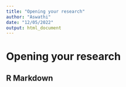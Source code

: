 ```yaml
---
title: "Opening your research"
author: "Aswathi"
date: "12/05/2022"
output: html_document
---
```


# Opening your research

## R Markdown